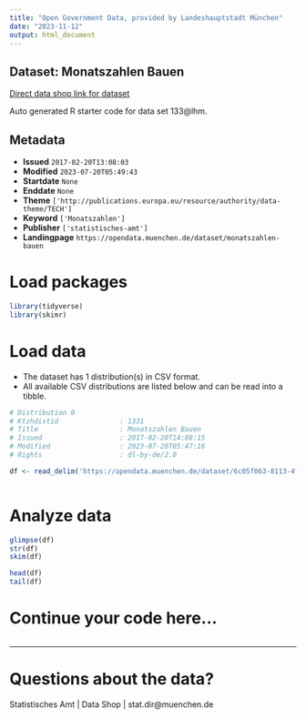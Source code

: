 ```yaml
---
title: "Open Government Data, provided by Landeshauptstadt München"
date: "2023-11-12"
output: html_document
---
```


## Dataset: Monatszahlen Bauen

[Direct data shop link for dataset](https://opendata.muenchen.de/dataset/monatszahlen-bauen)

Auto generated R starter code for data set 133@lhm.

## Metadata

- **Issued** `2017-02-20T13:08:03`
- **Modified** `2023-07-20T05:49:43`
- **Startdate** `None`
- **Enddate** `None`
- **Theme** `['http://publications.europa.eu/resource/authority/data-theme/TECH']`
- **Keyword** `['Monatszahlen']`
- **Publisher** `['statistisches-amt']`
- **Landingpage** `https://opendata.muenchen.de/dataset/monatszahlen-bauen`


# Load packages

```r

library(tidyverse)
library(skimr)

```

# Load data

-   The dataset has 1 distribution(s) in CSV format.
-   All available CSV distributions are listed below and can be read into a tibble.

```r

# Distribution 0
# Ktzhdistid               : 1331
# Title                    : Monatszahlen Bauen
# Issued                   : 2017-02-20T14:08:15
# Modified                 : 2023-07-20T05:47:16
# Rights                   : dl-by-de/2.0

df <- read_delim('https://opendata.muenchen.de/dataset/6c05f063-8113-4fee-9b52-57fca7211b36/resource/bba34051-1a32-43c7-bb46-09270e708570/download/monatszahlen2307_bauen_10_07_23_nosum.csv')



```

# Analyze data

```r

glimpse(df)
str(df)
skim(df)

head(df)
tail(df)

```

# Continue your code here...

```r

```

------------------------------------------------------------------------

# Questions about the data?

Statistisches Amt | Data Shop | stat.dir@muenchen.de
